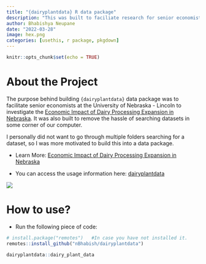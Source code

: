 ```yaml
---
title: "{dairyplantdata} R data package"
description: "This was built to faciliate research for senior economists at the University of Nebraska - Lincoln."
author: Bhabishya Neupane
date: "2022-03-28"
image: hex.png
categories: [usethis, r package, pkgdown]
---
```



```r
knitr::opts_chunk$set(echo = TRUE)
```

# About the Project

The purpose behind building `{dairyplantdata}` data package was to facilitate senior economists at the University of Nebraska - Lincoln to investigate the [Economic Impact of Dairy Processing Expansion in Nebraska](https://farm.unl.edu/documents/dairy/economic-impact-dairy-processing-expansion-may-3-2021.pdf). It was also built to remove the hassle of searching datasets in some corner of our computer. 

I personally did not want to go through multiple folders searching for a dataset, so I was more motivated to build this into a data package. 

- Learn More: [Economic Impact of Dairy Processing Expansion in Nebraska](https://farm.unl.edu/documents/dairy/economic-impact-dairy-processing-expansion-may-3-2021.pdf)

- You can access the usage information here: [dairyplantdata](https://nbhabish.github.io/dairyplantdata/reference/dairy_plant_data.html)

![](pkgdown.png)

# How to use?

- Run the following piece of code:

```r
# install.package("remotes")   #In case you have not installed it.
remotes::install_github("nBhabish/dairyplantdata")

dairyplantdata::dairy_plant_data
```

